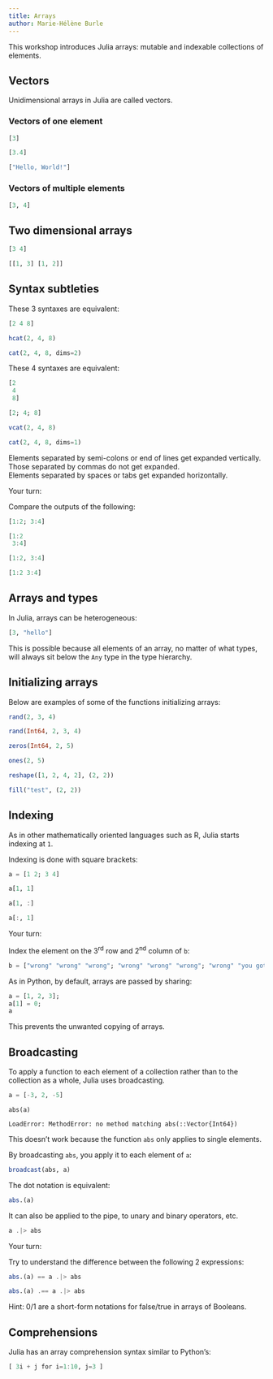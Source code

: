 ```yaml
---
title: Arrays
author: Marie-Hélène Burle
---
```


:::{.def}

This workshop introduces Julia arrays: mutable and indexable collections of elements.

:::

## Vectors

Unidimensional arrays in Julia are called vectors.

### Vectors of one element

```julia
[3]
```

```julia
[3.4]
```

```julia
["Hello, World!"]
```

### Vectors of multiple elements

```julia
[3, 4]
```

## Two dimensional arrays

```julia
[3 4]
```

```julia
[[1, 3] [1, 2]]
```

## Syntax subtleties

These 3 syntaxes are equivalent:

```julia
[2 4 8]
```

```julia
hcat(2, 4, 8)
```

```julia
cat(2, 4, 8, dims=2)
```

These 4 syntaxes are equivalent:

```julia
[2
 4
 8]
```

```julia
[2; 4; 8]
```

```julia
vcat(2, 4, 8)
```

```julia
cat(2, 4, 8, dims=1)
```

Elements separated by semi-colons or end of lines get expanded vertically. \
Those separated by commas do not get expanded. \
Elements separated by spaces or tabs get expanded horizontally.

:::{.exo}

:::{.yourturn}

Your turn:

:::

Compare the outputs of the following:

:::

```julia
[1:2; 3:4]
```

```julia
[1:2
 3:4]
```

```julia
[1:2, 3:4]
```

```julia
[1:2 3:4]
```

## Arrays and types

In Julia, arrays can be heterogeneous:

```julia
[3, "hello"]
```

This is possible because all elements of an array, no matter of what types, will always sit below the `Any` type in the type hierarchy.

## Initializing arrays

Below are examples of some of the functions initializing arrays:

```julia
rand(2, 3, 4)
```

```julia
rand(Int64, 2, 3, 4)
```

```julia
zeros(Int64, 2, 5)
```

```julia
ones(2, 5)
```

```julia
reshape([1, 2, 4, 2], (2, 2))
```

```julia
fill("test", (2, 2))
```

## Indexing

As in other mathematically oriented languages such as R, Julia starts indexing at `1`.

Indexing is done with square brackets:

```julia
a = [1 2; 3 4]
```

```julia
a[1, 1]
```

```julia
a[1, :]
```

```julia
a[:, 1]
```

:::{.exo}

:::{.yourturn}

Your turn:

:::

Index the element on the 3^rd^ row and 2^nd^ column of `b`:

:::

```julia
b = ["wrong" "wrong" "wrong"; "wrong" "wrong" "wrong"; "wrong" "you got it" "wrong"]
```

As in Python, by default, arrays are passed by sharing:

```julia
a = [1, 2, 3];
a[1] = 0;
a
```

This prevents the unwanted copying of arrays.

## Broadcasting

To apply a function to each element of a collection rather than to the collection as a whole, Julia uses broadcasting.

```julia
a = [-3, 2, -5]
```

```.julia
abs(a)
```

```
LoadError: MethodError: no method matching abs(::Vector{Int64})
```

This doesn't work because the function `abs` only applies to single elements.

By broadcasting `abs`, you apply it to each element of `a`:

```julia
broadcast(abs, a)
```

The dot notation is equivalent:

```julia
abs.(a)
```

It can also be applied to the pipe, to unary and binary operators, etc.

```julia
a .|> abs
```

:::{.exo}

:::{.yourturn}

Your turn:

:::

Try to understand the difference between the following 2 expressions:

:::

```julia
abs.(a) == a .|> abs
```

```julia
abs.(a) .== a .|> abs
```

:::{.note}

Hint: 0/1 are a short-form notations for false/true in arrays of Booleans.

:::

## Comprehensions

Julia has an array comprehension syntax similar to Python's:

```julia
[ 3i + j for i=1:10, j=3 ]
```
